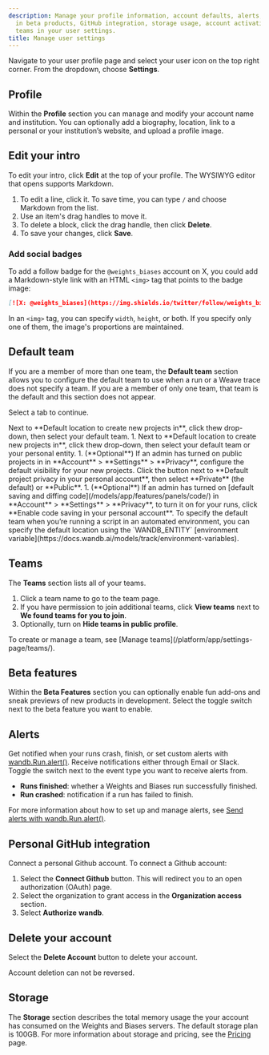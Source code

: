 ```yaml
---
description: Manage your profile information, account defaults, alerts, participation
  in beta products, GitHub integration, storage usage, account activation, and create
  teams in your user settings.
title: Manage user settings
---
```


Navigate to your user profile page and select your user icon on the top right corner. From the dropdown, choose **Settings**.

## Profile

Within the **Profile** section you can manage and modify your account name and institution. You can optionally add a biography, location, link to a personal or your institution’s website, and upload a profile image.

## Edit your intro

To edit your intro, click **Edit** at the top of your profile. The WYSIWYG editor that opens supports Markdown.
1. To edit a line, click it. To save time, you can type `/` and choose Markdown from the list.
1. Use an item's drag handles to move it.
1. To delete a block, click the drag handle, then click **Delete**.
1. To save your changes, click **Save**.

### Add social badges

To add a follow badge for the `@weights_biases` account on X, you could add a Markdown-style link with an HTML `<img>` tag that points to the badge image:

```markdown
[![X: @weights_biases](https://img.shields.io/twitter/follow/weights_biases?style=social)](https://x.com/intent/follow?screen_name=weights_biases)
```
In an `<img>` tag, you can specify `width`, `height`, or both. If you specify only one of them, the image's proportions are maintained.

## Default team
If you are a member of more than one team, the **Default team** section allows you to configure the default team to use when a run or a Weave trace does not specify a team. If you are a member of only one team, that team is the default and this section does not appear.

Select a tab to continue.

<Tabs>
<Tab title="Multi-tenant Cloud">
Next to **Default location to create new projects in**, click thew drop-down, then select your default team.
</Tab>
<Tab title="Dedicated Cloud / Self-Managed">
1. Next to **Default location to create new projects in**, click thew drop-down, then select your default team or your personal entity.
1. (**Optional**) If an admin has turned on public projects in in **Account** > **Settings** > **Privacy**, configure the default visibility for your new projects. Click the button next to **Default project privacy in your personal account**, then select **Private** (the default) or **Public**.
1. (**Optional**) If an admin has turned on [default saving and diffing code](/models/app/features/panels/code/) in **Account** > **Settings** > **Privacy**, to turn it on for your runs, click **Enable code saving in your personal account**.
</Tab>
</Tabs>

<Note>
To specify the default team when you’re running a script in an automated environment, you can specify the default location using the `WANDB_ENTITY` [environment variable](https://docs.wandb.ai/models/track/environment-variables).
</Note>

## Teams
The **Teams** section lists all of your teams.

1. Click a team name to go to the team page.
1. If you have permission to join additional teams, click **View teams** next to **We found teams for you to join**.
1. Optionally, turn on **Hide teams in public profile**.

<Note>
To create or manage a team, see [Manage teams](/platform/app/settings-page/teams/).
</Note>

## Beta features

Within the **Beta Features** section you can optionally enable fun add-ons and sneak previews of new products in development. Select the toggle switch next to the beta feature you want to enable.

## Alerts

Get notified when your runs crash, finish, or set custom alerts with [wandb.Run.alert()](/models/runs/alert/). Receive notifications either through Email or Slack. Toggle the switch next to the event type you want to receive alerts from.

* **Runs finished**: whether a Weights and Biases run successfully finished.
* **Run crashed**: notification if a run has failed to finish.

For more information about how to set up and manage alerts, see [Send alerts with wandb.Run.alert()](/models/runs/alert/).

## Personal GitHub integration

Connect a personal Github account. To connect a Github account:

1. Select the **Connect Github** button. This will redirect you to an open authorization (OAuth) page.
2. Select the organization to grant access in the **Organization access** section.
3. Select **Authorize** **wandb**.

## Delete your account

Select the **Delete Account** button to delete your account.

<Warning>
Account deletion can not be reversed.
</Warning>

## Storage

The **Storage** section describes the total memory usage the your account has consumed on the Weights and Biases servers. The default storage plan is 100GB. For more information about storage and pricing, see the [Pricing](https://wandb.ai/site/pricing) page.
